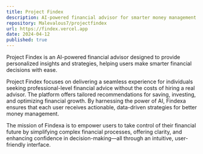 ```yaml
---
title: Project Findex
description: AI-powered financial advisor for smarter money management
repository: Malevalous7/projectfindex
url: https://findex.vercel.app
date: 2024-04-12
published: true
---
```


Project Findex is an AI-powered financial advisor designed to provide personalized insights and strategies, helping users make smarter financial decisions with ease.

Project Findex focuses on delivering a seamless experience for individuals seeking professional-level financial advice without the costs of hiring a real advisor. The platform offers tailored recommendations for saving, investing, and optimizing financial growth. By harnessing the power of AI, Findexa ensures that each user receives actionable, data-driven strategies for better money management.

The mission of Findexa is to empower users to take control of their financial future by simplifying complex financial processes, offering clarity, and enhancing confidence in decision-making—all through an intuitive, user-friendly interface.

